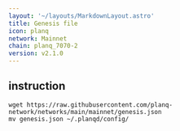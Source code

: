 ```yaml
---
layout: '~/layouts/MarkdownLayout.astro'
title: Genesis file
icon: planq
network: Mainnet
chain: planq_7070-2
version: v2.1.0
---
```

## instruction

```
wget https://raw.githubusercontent.com/planq-network/networks/main/mainnet/genesis.json
mv genesis.json ~/.planqd/config/
```
